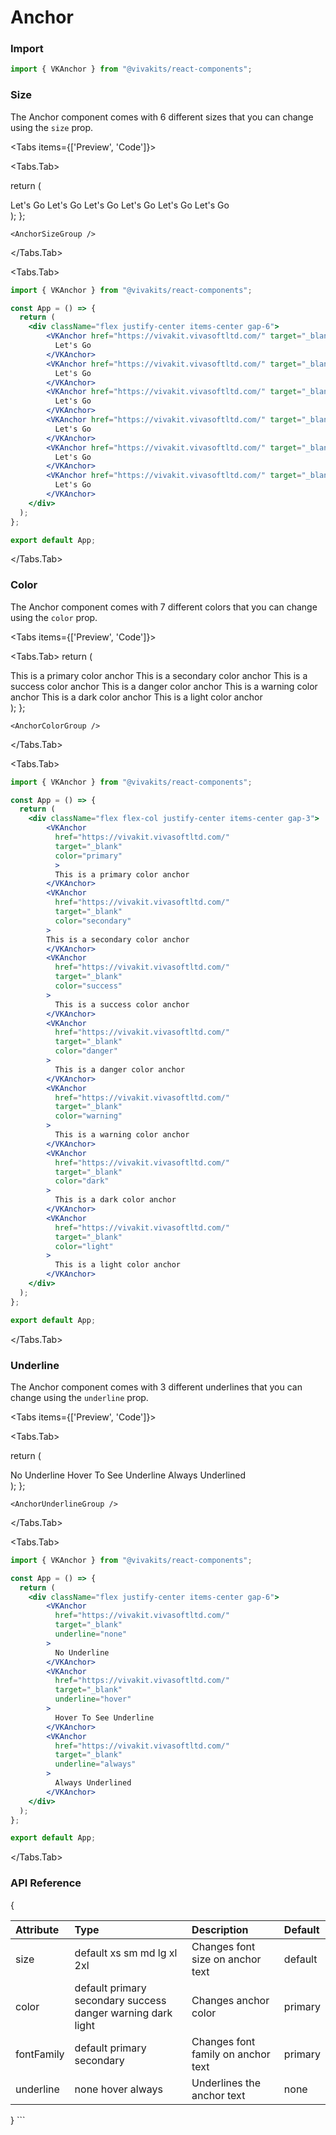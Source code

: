 
# Anchor

### Import

```jsx copy
import { VKAnchor } from "@vivakits/react-components";
```

### Size

The Anchor component comes with 6 different sizes that you can change using the `size` prop.

<Tabs items={['Preview', 'Code']}>

  <Tabs.Tab>

return (

<div className="flex justify-center items-center gap-6">
  <VKAnchor href="https://vivakit.vivasoftltd.com/" target="_blank" size="xs">
    Let's Go
  </VKAnchor>
  <VKAnchor href="https://vivakit.vivasoftltd.com/" target="_blank" size="sm">
    Let's Go
  </VKAnchor>
  <VKAnchor href="https://vivakit.vivasoftltd.com/" target="_blank" size="md">
    Let's Go
  </VKAnchor>
  <VKAnchor href="https://vivakit.vivasoftltd.com/" target="_blank" size="lg">
    Let's Go
  </VKAnchor>
  <VKAnchor href="https://vivakit.vivasoftltd.com/" target="_blank" size="xl">
    Let's Go
  </VKAnchor>
  <VKAnchor href="https://vivakit.vivasoftltd.com/" target="_blank" size="2xl">
    Let's Go
  </VKAnchor>
</div>
); };

    <AnchorSizeGroup />

</Tabs.Tab>

  <Tabs.Tab>
```jsx copy
import { VKAnchor } from "@vivakits/react-components";

const App = () => {
  return (  
    <div className="flex justify-center items-center gap-6">
        <VKAnchor href="https://vivakit.vivasoftltd.com/" target="_blank" size="xs">
          Let's Go
        </VKAnchor>
        <VKAnchor href="https://vivakit.vivasoftltd.com/" target="_blank" size="sm">
          Let's Go
        </VKAnchor>
        <VKAnchor href="https://vivakit.vivasoftltd.com/" target="_blank" size="md">
          Let's Go
        </VKAnchor>
        <VKAnchor href="https://vivakit.vivasoftltd.com/" target="_blank" size="lg">
          Let's Go
        </VKAnchor>
        <VKAnchor href="https://vivakit.vivasoftltd.com/" target="_blank" size="xl">
          Let's Go
        </VKAnchor>
        <VKAnchor href="https://vivakit.vivasoftltd.com/" target="_blank" size="2xl">
          Let's Go
        </VKAnchor>
    </div>
  ); 
};

export default App;

````
</Tabs.Tab>
</Tabs>

### Color

The Anchor component comes with 7 different colors that you can change using the `color` prop.

<Tabs items={['Preview', 'Code']}>

  <Tabs.Tab>
  return (
    <div className="flex flex-col justify-center items-center gap-3">
        <VKAnchor href="https://vivakit.vivasoftltd.com/" target="_blank" color="primary">This is a primary color anchor</VKAnchor>
        <VKAnchor href="https://vivakit.vivasoftltd.com/" target="_blank" color="secondary">This is a secondary color anchor</VKAnchor>
        <VKAnchor href="https://vivakit.vivasoftltd.com/" target="_blank" color="success">This is a success color anchor</VKAnchor>
        <VKAnchor href="https://vivakit.vivasoftltd.com/" target="_blank" color="danger">This is a danger color anchor</VKAnchor>
        <VKAnchor href="https://vivakit.vivasoftltd.com/" target="_blank" color="warning">This is a warning color anchor</VKAnchor>
        <VKAnchor href="https://vivakit.vivasoftltd.com/" target="_blank" color="dark">This is a dark color anchor</VKAnchor>
        <VKAnchor href="https://vivakit.vivasoftltd.com/" target="_blank" color="light">This is a light color anchor</VKAnchor>
    </div>
  );
};

    <AnchorColorGroup />

</Tabs.Tab>

  <Tabs.Tab>
```jsx copy
import { VKAnchor } from "@vivakits/react-components";

const App = () => {
  return (
    <div className="flex flex-col justify-center items-center gap-3">
        <VKAnchor
          href="https://vivakit.vivasoftltd.com/"
          target="_blank"
          color="primary"
          >
          This is a primary color anchor
        </VKAnchor>
        <VKAnchor
          href="https://vivakit.vivasoftltd.com/"
          target="_blank"
          color="secondary"
        >
        This is a secondary color anchor
        </VKAnchor>
        <VKAnchor
          href="https://vivakit.vivasoftltd.com/"
          target="_blank"
          color="success"
        >
          This is a success color anchor
        </VKAnchor>
        <VKAnchor
          href="https://vivakit.vivasoftltd.com/"
          target="_blank"
          color="danger"
        >
          This is a danger color anchor
        </VKAnchor>
        <VKAnchor
          href="https://vivakit.vivasoftltd.com/"
          target="_blank"
          color="warning"
        >
          This is a warning color anchor
        </VKAnchor>
        <VKAnchor
          href="https://vivakit.vivasoftltd.com/"
          target="_blank"
          color="dark"
        >
          This is a dark color anchor
        </VKAnchor>
        <VKAnchor
          href="https://vivakit.vivasoftltd.com/"
          target="_blank"
          color="light"
        >
          This is a light color anchor
        </VKAnchor>
    </div>
  );
};

export default App;

````

</Tabs.Tab>
</Tabs>

### Underline

The Anchor component comes with 3 different underlines that you can change using the `underline` prop.

<Tabs items={['Preview', 'Code']}>

  <Tabs.Tab>

return (

<div className="flex justify-center items-center gap-6">
  <VKAnchor
    href="https://vivakit.vivasoftltd.com/"
    target="_blank"
    underline="none"
  >
    No Underline
  </VKAnchor>
  <VKAnchor
    href="https://vivakit.vivasoftltd.com/"
    target="_blank"
    underline="hover"
  >
    Hover To See Underline
  </VKAnchor>
  <VKAnchor
    href="https://vivakit.vivasoftltd.com/"
    target="_blank"
    underline="always"
  >
    Always Underlined
  </VKAnchor>
</div>
); };

    <AnchorUnderlineGroup />

</Tabs.Tab>

  <Tabs.Tab>
```jsx copy
import { VKAnchor } from "@vivakits/react-components";

const App = () => {
  return (
    <div className="flex justify-center items-center gap-6">
        <VKAnchor
          href="https://vivakit.vivasoftltd.com/"
          target="_blank"
          underline="none"
        >
          No Underline
        </VKAnchor>
        <VKAnchor
          href="https://vivakit.vivasoftltd.com/"
          target="_blank"
          underline="hover"
        >
          Hover To See Underline
        </VKAnchor>
        <VKAnchor
          href="https://vivakit.vivasoftltd.com/"
          target="_blank"
          underline="always"
        >
          Always Underlined
        </VKAnchor>
    </div>
  ); 
};

export default App;

```
</Tabs.Tab>
</Tabs>

### API Reference

{<table>

  <thead>
    <tr>
      <th className="w-[10%]" align="left">Attribute</th>
      <th className="w-[50%]" align="left">Type</th>
      <th className="w-[30%]" align="left">Description</th>
      <th className="w-[10%]" align="left">Default</th>
    </tr>
  </thead>
  <tbody>
    <tr>
      <td>size</td>
      <td className="flex flex-wrap gap-y-2 border-none">
        <span className="badge">default</span>
        <span className="badge">xs</span>
        <span className="badge">sm</span>
        <span className="badge">md</span>
        <span className="badge">lg</span>
        <span className="badge">xl</span>
        <span className="badge">2xl</span>
      </td>
      <td>Changes font size on anchor text</td>
      <td><span className="badge">default</span></td>
    </tr>
    <tr>
      <td>color</td>
      <td className="flex flex-wrap gap-y-2 border-none">
        <span className="badge">default</span>
        <span className="badge">primary</span>
        <span className="badge">secondary</span>
        <span className="badge">success</span>
        <span className="badge">danger</span>
        <span className="badge">warning</span>
        <span className="badge">dark</span>
        <span className="badge">light</span>
      </td>
      <td>Changes anchor color</td>
      <td><span className="badge">primary</span></td>
    </tr>
    <tr>
      <td>fontFamily</td>
      <td className="flex flex-wrap gap-y-2 border-none">
        <span className="badge">default</span>
        <span className="badge">primary</span>
        <span className="badge">secondary</span>
      </td>
      <td>Changes font family on anchor text</td>
      <td><span className="badge">primary</span></td>
    </tr>
    <tr>
      <td>underline</td>
      <td>
        <span className="badge">none</span>
        <span className="badge">hover</span>
        <span className="badge">always</span>
      </td>
      <td>Underlines the anchor text</td>
      <td><span className="badge">none</span></td>
    </tr>
  </tbody>
</table>}
```
